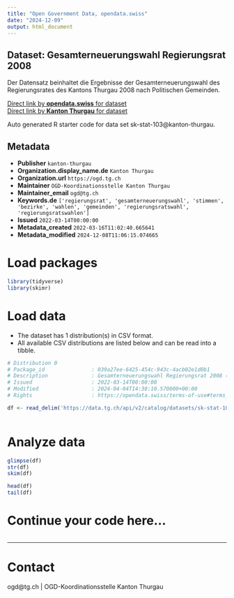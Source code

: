 ```yaml
---
title: "Open Government Data, opendata.swiss"
date: "2024-12-09"
output: html_document
---
```


## Dataset: Gesamterneuerungswahl Regierungsrat 2008

Der Datensatz beinhaltet die Ergebnisse der Gesamterneuerungswahl des Regierungsrates des Kantons Thurgau 2008 nach Politischen Gemeinden.

[Direct link by **opendata.swiss** for dataset](https://opendata.swiss/de/dataset/gesamterneuerungwahl-regierungsrat-2008)<br>
[Direct link by **Kanton Thurgau** for dataset](https://data.tg.ch/explore/dataset/sk-stat-103/)

Auto generated R starter code for data set sk-stat-103@kanton-thurgau.

## Metadata

- **Publisher** `kanton-thurgau`
- **Organization.display_name.de** `Kanton Thurgau`
- **Organization.url** `https://ogd.tg.ch`
- **Maintainer** `OGD-Koordinationsstelle Kanton Thurgau`
- **Maintainer_email** `ogd@tg.ch`
- **Keywords.de** `['regierungsrat', 'gesamterneuerungswahl', 'stimmen', 'bezirke', 'wahlen', 'gemeinden', 'regierungsratswahl', 'regierungsratswahlen']`
- **Issued** `2022-03-14T00:00:00`
- **Metadata_created** `2022-03-16T11:02:40.665641`
- **Metadata_modified** `2024-12-08T11:06:15.074665`


# Load packages

```r

library(tidyverse)
library(skimr)

```

# Load data

-   The dataset has 1 distribution(s) in CSV format.
-   All available CSV distributions are listed below and can be read into a tibble.

```r

# Distribution 0
# Package_id               : 039a27ee-6425-454c-943c-4acb02e1d0b1
# Description              : Gesamterneuerungswahl Regierungsrat 2008 (csv)
# Issued                   : 2022-03-14T00:00:00
# Modified                 : 2024-04-04T14:38:10.570000+00:00
# Rights                   : https://opendata.swiss/terms-of-use#terms_by

df <- read_delim('https://data.tg.ch/api/v2/catalog/datasets/sk-stat-103/exports/csv?use_labels=true')



```

# Analyze data

```r

glimpse(df)
str(df)
skim(df)

head(df)
tail(df)

```

# Continue your code here...

```r

```

------------------------------------------------------------------------

# Contact

ogd@tg.ch | OGD-Koordinationsstelle Kanton Thurgau
